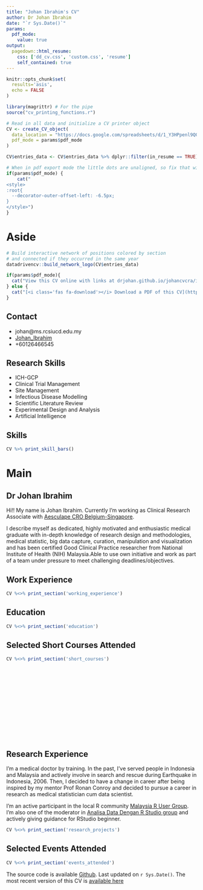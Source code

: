```yaml
---
title: "Johan Ibrahim's CV"
author: Dr Johan Ibrahim
date: "`r Sys.Date()`"
params:
  pdf_mode:
    value: true
output:
  pagedown::html_resume:
    css: ['dd_cv.css', 'custom.css', 'resume']
    self_contained: true
---
```

<!-- inicio academic icons -->
<link rel="stylesheet" href="https://cdn.jsdelivr.net/gh/jpswalsh/academicons@1/css/academicons.min.css">

<!-- final academic icons -->
 
<!-- start font awesome -->
<script src="https://kit.fontawesome.com/e82584e357.js" crossorigin="anonymous"></script>

 
<!-- final font awesome -->

```r
knitr::opts_chunk$set(
  results='asis', 
  echo = FALSE
)

library(magrittr) # For the pipe
source("cv_printing_functions.r")

# Read in all data and initialize a CV printer object
CV <- create_CV_object(
  data_location = "https://docs.google.com/spreadsheets/d/1_Y3HPpenl9Q0rovGZUmto6kxSCrtv8BsTGSfdk-xdXk/edit?usp=sharing",  
  pdf_mode = params$pdf_mode
)

CV$entries_data <- CV$entries_data %>% dplyr::filter(in_resume == TRUE)

```


```r
# When in pdf export mode the little dots are unaligned, so fix that with some conditional CSS.
if(params$pdf_mode) {
    cat("
<style>
:root{
  --decorator-outer-offset-left: -6.5px;
}
</style>")
}
```


Aside
=================================================================================

```r
# Build interactive network of positions colored by section
# and connected if they occurred in the same year
datadrivencv::build_network_logo(CV$entries_data)
```


```r
if(params$pdf_mode){
  cat("View this CV online with links at drjohan.github.io/johancvcra/index.html")
} else {
  cat("[<i class='fas fa-download'></i> Download a PDF of this CV](https://github.com/DrJohan/johancvcra/drjohan_cv.pdf).")
}
```

Contact {#contact}
--------------------------------------------------------------------------------
- <i class="fa fa-envelope"></i> johan@ms.rcsiucd.edu.my
- <i class="fab fa-linkedin-in"></i>  [Johan_Ibrahim](http://linkedin.com/in/johan_ibrahim)
- <i class="fa-brands fa-whatsapp"></i> +60126466545

Research Skills {#skills}
---------------------------------------------------------------------------------

- ICH-GCP
- Clinical Trial Management
- Site Management
- Infectious Disease Modelling
- Scientific Literature Review
- Experimental Design and Analysis
- Artificial Intelligence

Skills {#skills}
--------------------------------------------------------------------------------

```r
CV %>% print_skill_bars()
```


Main
================================================================================

Dr Johan Ibrahim {#title}
--------------------------------------------------------------------------------

Hi!! My name is Johan Ibrahim. Currently I'm working as Clinical Research Associate with [Aesculape CRO Belgium-Singapore](https://www.aesculape.com). 


I describe myself as dedicated, highly motivated and enthusiastic medical graduate with in-depth knowledge of research design and methodologies, medical statistic, big data capture, curation, manipulation and visualization and has been certified Good Clinical Practice researcher from National Institute of Health (NIH) Malaysia.Able to use own initiative and work as part of a team under pressure to meet challenging deadlines/objectives. 

Work Experience {data-icon=suitcase}
--------------------------------------------------------------------------------
::: aside

:::

```r
CV %<>% print_section('working_experience')
```

Education {data-icon=graduation-cap data-concise=true}
--------------------------------------------------------------------------------

```r
CV %<>% print_section('education')
```


Selected Short Courses Attended {data-icon=book} 
--------------------------------------------------------------------------------

```r
CV %<>% print_section('short_courses')
```
<br>
<br>
<br>
<br>
<br>
<br>
<br>
<br>
<br>
<br>
<br>


Research Experience {data-icon=laptop}
--------------------------------------------------------------------------------
::: aside
I'm a medical doctor by training. In the past, I've served people in Indonesia and Malaysia and actively involve in search and rescue during Earthquake in Indonesia, 2006. Then, I decided to have a change in career after being inspired by my mentor Prof Ronan Conroy and decided to pursue a career in research as medical statistician cum data scientist. 

I'm an active participant in the local R community [Malaysia R User Group](https://www.meetup.com/MY-RUserGroup/). I'm also one of the moderator in [Analisa Data Dengan R Studio group](https://www.facebook.com/groups/R4data) and actively giving guidance for RStudio beginner.

:::





```r
CV %<>% print_section('research_projects')
```


Selected Events Attended {data-icon=calendar-check}
--------------------------------------------------------------------------------

```r
CV %<>% print_section('events_attended')
```


<!-- Selected Data Science Writing {data-icon=chart-line} -->
<!-- -------------------------------------------------------------------------------- -->

::: aside

The source code is available <i class="fa fa-github"></i> [Github](https://github.com/DrJohan/johancvcra).
Last updated on `r Sys.Date()`. The most recent version of this CV is [available here](drjohan.github.io/johancvcra/index.html)

:::


